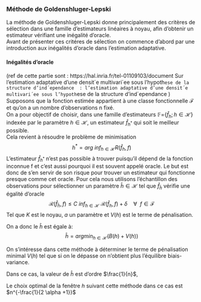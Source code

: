 ### Méthode de Goldenshluger-Lepski

  La méthode de Goldenshluger-Lepski donne principalement des critères de sélection dans une famille d'estimateurs linéaires à noyau, afin d'obtenir un estimateur vérifiant une inégalité d'oracle.  
  Avant de présenter ces critéres de sélection on commence d'abord par une introduction aux inégalités d'oracle dans l'estimation adaptative. 
  
#### Inégalités d'oracle

(ref de cette partie sont : https://hal.inria.fr/tel-01109103/document \newline
Sur l’estimation adaptative d’une densit´e
multivari´ee sous l’hypoth`ese de la structure
d’ind´ependance
 : l’estimation adaptative d’une densit´e
multivari´ee sous l’hypoth`ese de la structure
d’ind´ependance
)\newline
  Supposons que la fonction estimée appartient à une classe fonctionnelle $\mathcal{F}$ et qu'on a un nombre d'observations n fixé.  
  On a pour objectif de choisir, dans une famille d'estimateurs $\mathbb{F} =${$\hat{f}_h ; h\in \mathcal{H}$} indexée par le paramètre $h \in \mathcal{H}$, un estimateur $\hat{f}_{h^*}$ qui soit le meilleur possible.  
  Cela revient à résoudre le problème de minimisation
$$
h^*=arg~inf_{h \in \mathcal{H}} R(\hat{f}_h,f)
$$
L'estimateur $\hat{f}_{h^*}$ n'est pas possible à trouver puisqu'il dépend de la fonction inconnue f et c'est aussi pourquoi il est souvent appelé oracle. Le but est donc de s'en servir de son risque pour trouver un estimateur qui fonctionne presque comme cet oracle. Pour cela nous utilisons l'échantillon des observations pour sélectionner un  paramètre $\hat{h} \in \mathcal{H}$ tel que $\hat{f}_{\hat{h}}$ vérifie une égalité d'oracle
$$
\mathcal{R}(\hat{f}_{\hat{h}},f) \leq C~inf_{h\in \mathcal{H}}~\mathcal{R}(\hat{f}_{h},f)+\delta~~~~\forall~~f \in \mathcal{F}
$$
Tel que $K$ est le noyau, $a$ un paramètre et $V(h)$ est le terme de pénalisation.\newline

On a donc le $\hat h$ est égale à:
$$
\hat h = arg min_{h \in \mathcal H}(B(h)+V(h))
$$

\begin{rem}
Le terme de pénalisation choisi est proportionnel à la variance de l'estimateur.
\end{rem}


  On s'intéresse dans cette méthode à déterminer le terme de pénalisation minimal $V(h)$ tel que si on le dépasse on n'obtient plus l'équilibre biais-variance.\newline
  
  Dans ce cas, la valeur de $\hat h$ est d'ordre $\frac{1}{n}$,
  
  Le choix optimal de la fenêtre $h$ suivant cette méthode dans ce cas est $n^{-\frac{1}{2 \alpha +1}}$
  